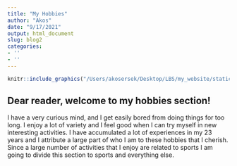 ```yaml
---
title: "My Hobbies"
author: "Akos"
date: "9/17/2021"
output: html_document
slug: blog2
categories:
- ''
- ''
---
```


```r
knitr::include_graphics("/Users/akosersek/Desktop/LBS/my_website/static/img/blogs/hobby_sports.jpg")
```


## Dear reader, welcome to my hobbies section!

I have a very curious mind, and I get easily bored from doing things for too long. I enjoy a lot of variety and I feel good when I can try myself in new interesting activities. I have accumulated a lot of experiences in my 23 years and I attribute a large part of who I am to these hobbies that I cherish. Since a large number of activities that I enjoy are related to sports I am going to divide this section to sports and everything else.


